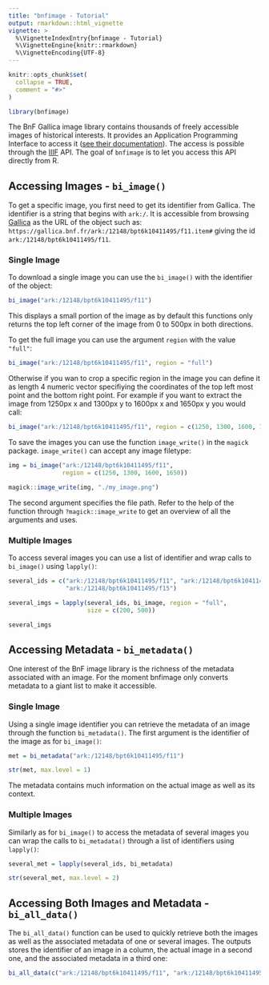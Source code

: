 ```yaml
---
title: "bnfimage - Tutorial"
output: rmarkdown::html_vignette
vignette: >
  %\VignetteIndexEntry{bnfimage - Tutorial}
  %\VignetteEngine{knitr::rmarkdown}
  %\VignetteEncoding{UTF-8}
---
```


```r
knitr::opts_chunk$set(
  collapse = TRUE,
  comment = "#>"
)
```

```r
library(bnfimage)
```

The BnF Gallica image library contains thousands of freely accessible images of historical interests. It provides an Application Programming Interface to access it ([see their documentation](https://api.bnf.fr/api-iiif-de-recuperation-des-images-de-gallica#scroll-nav__1)). The access is possible through the [IIIF](https://iiif.io/) API. The goal of `bnfimage` is to let you access this API directly from R.

## Accessing Images - `bi_image()`

To get a specific image, you first need to get its identifier from Gallica.
The identifier is a string that begins with `ark:/`. It is accessible from browsing [Gallica](https://gallica.bnf.fr) as the URL of the object such as: `https://gallica.bnf.fr/ark:/12148/bpt6k10411495/f11.item#` giving the id `ark:/12148/bpt6k10411495/f11`.

### Single Image

To download a single image you can use the `bi_image()` with the identifier of the object:

```r
bi_image("ark:/12148/bpt6k10411495/f11")
```

This displays a small portion of the image as by default this functions only returns the top left corner of the image from 0 to 500px in both directions.

To get the full image you can use the argument `region` with the value `"full"`:

```r
bi_image("ark:/12148/bpt6k10411495/f11", region = "full")
```

Otherwise if you wan to crop a specific region in the image you can define it as length 4 numeric vector specifiying the coordinates of the top left most point and the bottom right point. For example if you want to extract the image from 1250px x and 1300px y to 1600px x and 1650px y you would call:

```r
bi_image("ark:/12148/bpt6k10411495/f11", region = c(1250, 1300, 1600, 1650))
```

To save the images you can use the function `image_write()` in the `magick`
package. `image_write()` can accept any image filetype:

```r
img = bi_image("ark:/12148/bpt6k10411495/f11",
               region = c(1250, 1300, 1600, 1650))

magick::image_write(img, "./my_image.png")
```

The second argument specifies the file path. Refer to the help of the function
through `?magick::image_write` to get an overview of all the arguments and uses.

### Multiple Images

To access several images you can use a list of identifier and wrap calls
to `bi_image()` using `lapply()`:

```r
several_ids = c("ark:/12148/bpt6k10411495/f11", "ark:/12148/bpt6k10411495/f13",
                "ark:/12148/bpt6k10411495/f15")

several_imgs = lapply(several_ids, bi_image, region = "full",
                      size = c(200, 500))

several_imgs
```

## Accessing Metadata - `bi_metadata()`

One interest of the BnF image library is the richness of the metadata associated
with an image. For the moment bnfimage only converts metadata to a giant list
to make it accessible.

### Single Image

Using a single image identifier you can retrieve the metadata of an image
through the function `bi_metadata()`. The first argument is the identifier of
the image as for `bi_image()`:

```r
met = bi_metadata("ark:/12148/bpt6k10411495/f11")

str(met, max.level = 1)
```

The metadata contains much information on the actual image as well as its
context.

### Multiple Images

Similarly as for `bi_image()` to access the metadata of several images you can
wrap the calls to `bi_metadata()` through a list of identifiers using
`lapply()`:

```r
several_met = lapply(several_ids, bi_metadata)

str(several_met, max.level = 2)
```

## Accessing Both Images and Metadata - `bi_all_data()`

The `bi_all_data()` function can be used to quickly retrieve both the images as
well as the associated metadata of one or several images. The outputs stores the
identifier of an image in a column, the actual image in a second one, and the
associated metadata in a third one:

```r
bi_all_data(c("ark:/12148/bpt6k10411495/f11", "ark:/12148/bpt6k10411495/f12"))
```
